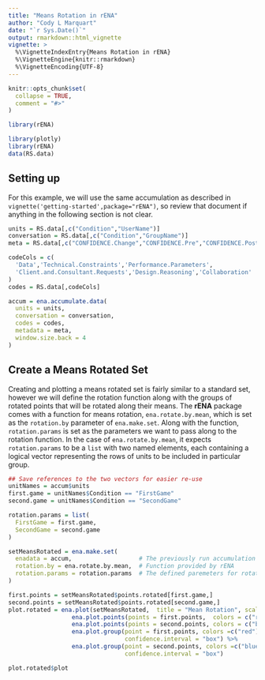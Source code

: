 ```yaml
---
title: "Means Rotation in rENA"
author: "Cody L Marquart"
date: "`r Sys.Date()`"
output: rmarkdown::html_vignette
vignette: >
  %\VignetteIndexEntry{Means Rotation in rENA}
  %\VignetteEngine{knitr::rmarkdown}
  %\VignetteEncoding{UTF-8}
---
```


```r
knitr::opts_chunk$set(
  collapse = TRUE,
  comment = "#>"
)
```
```r
library(rENA)
```
```r
library(plotly)
library(rENA)
data(RS.data)
```

## Setting up

For this example, we will use the same accumulation as described in `vignette('getting-started',package="rENA")`, so review that document if anything in the following section is not clear.

```r
units = RS.data[,c("Condition","UserName")]
conversation = RS.data[,c("Condition","GroupName")]
meta = RS.data[,c("CONFIDENCE.Change","CONFIDENCE.Pre","CONFIDENCE.Post","C.Change")]

codeCols = c(
  'Data','Technical.Constraints','Performance.Parameters',
  'Client.and.Consultant.Requests','Design.Reasoning','Collaboration'
)
codes = RS.data[,codeCols]

accum = ena.accumulate.data(
  units = units,
  conversation = conversation,
  codes = codes,
  metadata = meta,
  window.size.back = 4
)
```

## Create a Means Rotated Set

Creating and plotting a means rotated set is fairly similar to a standard set, however we will define the rotation function along with the groups of rotated points that will be rotated along their means.  The **rENA** package comes with a function for means rotation, `ena.rotate.by.mean`, which is set as the `rotation.by` parameter of `ena.make.set`.  Along with the function, `rotation.params` is set as the parameters we want to pass along to the rotation function.  In the case of `ena.rotate.by.mean`, it expects `rotation.params` to be a `list` with two named elements, each containing a logical vector representing the rows of units to be included in particular group.

```r
## Save references to the two vectors for easier re-use
unitNames = accum$units
first.game = unitNames$Condition == "FirstGame"
second.game = unitNames$Condition == "SecondGame"

rotation.params = list(
  FirstGame = first.game, 
  SecondGame = second.game
)

setMeansRotated = ena.make.set(
  enadata = accum,                   # The previously run accumulation above
  rotation.by = ena.rotate.by.mean,  # Function provided by rENA
  rotation.params = rotation.params  # The defined paremeters for rotation
)

first.points = setMeansRotated$points.rotated[first.game,]
second.points = setMeansRotated$points.rotated[second.game,]
plot.rotated = ena.plot(setMeansRotated,  title = "Mean Rotation", scale.to = "p") %>%
                  ena.plot.points(points = first.points,  colors = c("red")) %>% 
                  ena.plot.points(points = second.points, colors = c("blue")) %>%
                  ena.plot.group(point = first.points, colors =c("red"), 
                                 confidence.interval = "box") %>%
                  ena.plot.group(point = second.points, colors =c("blue"), 
                                 confidence.interval = "box")

plot.rotated$plot
```
